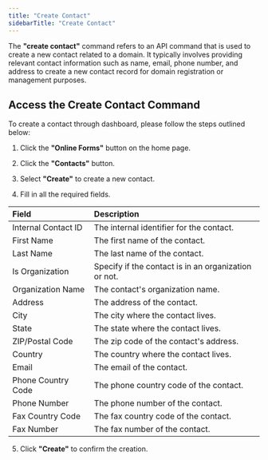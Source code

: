 ```yaml
---
title: "Create Contact"
sidebarTitle: "Create Contact"
---
```


The **"create contact"** command refers to an API command that is used to create a new contact related to a domain. It typically involves providing relevant contact information such as name, email, phone number, and address to create a new contact record for domain registration or management purposes.

## Access the Create Contact Command
To create a contact through dashboard, please follow the steps outlined below:
1. Click the **"Online Forms"** button on the home page.

2. Click the **"Contacts"** button.

3. Select **"Create"** to create a new contact.

4. Fill in all the required fields.

| Field               | Description                                          |
| :------------------ | :--------------------------------------------------- |
| Internal Contact ID | The internal identifier for the contact.             |
| First Name          | The first name of the contact.                       |
| Last Name           | The last name of the contact.                        |
| Is Organization     | Specify if the contact is in an organization or not. |
| Organization Name   | The contact's organization name.                     |
| Address             | The address of the contact.                          |
| City                | The city where the contact lives.                    |
| State               | The state where the contact lives.                   |
| ZIP/Postal Code     | The zip code of the contact's address.               |
| Country             | The country where the contact lives.                 |
| Email               | The email of the contact.                            |
| Phone Country Code  | The phone country code of the contact.               |
| Phone Number        | The phone number of the contact.                     |
| Fax Country Code    | The fax country code of the contact.                 |
| Fax Number          | The fax number of the contact.                       |


5. Click **"Create"** to confirm the creation.

